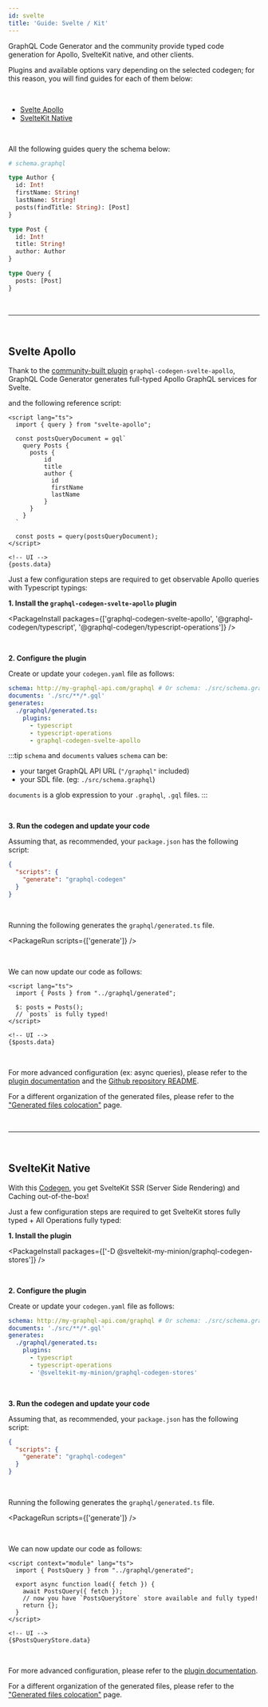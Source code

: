 ```yaml
---
id: svelte
title: 'Guide: Svelte / Kit'
---
```


GraphQL Code Generator and the community provide typed code generation for Apollo, SvelteKit native, and other clients.

Plugins and available options vary depending on the selected codegen; for this reason, you will find guides for each of them below:

<br />

- [Svelte Apollo](#svelte-apollo)
- [SvelteKit Native](#sveltekit-native)

<p>&nbsp;</p>

All the following guides query the schema below:

```graphql
# schema.graphql

type Author {
  id: Int!
  firstName: String!
  lastName: String!
  posts(findTitle: String): [Post]
}

type Post {
  id: Int!
  title: String!
  author: Author
}

type Query {
  posts: [Post]
}
```

<p>&nbsp;</p>

---

<p>&nbsp;</p>

## Svelte Apollo

Thank to the [community-built plugin](https://github.com/ticruz38/graphql-codegen-svelte-apollo#readme) `graphql-codegen-svelte-apollo`, GraphQL Code Generator generates full-typed Apollo GraphQL services for Svelte.

and the following reference script:

```svelte
<script lang="ts">
  import { query } from "svelte-apollo";

  const postsQueryDocument = gql`
    query Posts {
      posts {
          id
          title
          author {
            id
            firstName
            lastName
          }
      }
    }
  `

  const posts = query(postsQueryDocument);
</script>

<!-- UI -->
{posts.data}
```

Just a few configuration steps are required to get observable Apollo queries with Typescript typings:

**1. Install the `graphql-codegen-svelte-apollo` plugin**

<PackageInstall
  packages={['graphql-codegen-svelte-apollo', '@graphql-codegen/typescript', '@graphql-codegen/typescript-operations']}
/>

<br />

**2. Configure the plugin**

Create or update your `codegen.yaml` file as follows:

```yaml
schema: http://my-graphql-api.com/graphql # Or schema: ./src/schema.graphql
documents: './src/**/*.gql'
generates:
  ./graphql/generated.ts:
    plugins:
      - typescript
      - typescript-operations
      - graphql-codegen-svelte-apollo
```

:::tip `schema` and `documents` values
`schema` can be:

- your target GraphQL API URL (`"/graphql"` included)
- your SDL file. (eg: `./src/schema.graphql`)

`documents` is a glob expression to your `.graphql`, `.gql` files.
:::

<br />

**3. Run the codegen and update your code**

Assuming that, as recommended, your `package.json` has the following script:

```json
{
  "scripts": {
    "generate": "graphql-codegen"
  }
}
```

<br />

Running the following generates the `graphql/generated.ts` file.

<PackageRun scripts={['generate']} />

<br />

We can now update our code as follows:

```svelte
<script lang="ts">
  import { Posts } from "../graphql/generated";

  $: posts = Posts();
  // `posts` is fully typed!
</script>

<!-- UI -->
{$posts.data}
```

<p>&nbsp;</p>

For more advanced configuration (ex: async queries), please refer to the [plugin documentation](/plugins/typescript-svelte-apollo) and the [Github repository README](https://github.com/ticruz38/graphql-codegen-svelte-apollo).

For a different organization of the generated files, please refer to the ["Generated files colocation"](/docs/advanced/generated-files-colocation) page.

<p>&nbsp;</p>

---

<p>&nbsp;</p>

## SvelteKit Native

With this [Codegen](https://github.com/jycouet/sveltekit-my-minion), you get SvelteKit SSR (Server Side Rendering) and Caching out-of-the-box!

Just a few configuration steps are required to get SvelteKit stores fully typed + All Operations fully typed:

**1. Install the plugin**

<PackageInstall packages={['-D @sveltekit-my-minion/graphql-codegen-stores']} />

<br />

**2. Configure the plugin**

Create or update your `codegen.yaml` file as follows:

```yaml
schema: http://my-graphql-api.com/graphql # Or schema: ./src/schema.graphql
documents: './src/**/*.gql'
generates:
  ./graphql/generated.ts:
    plugins:
      - typescript
      - typescript-operations
      - '@sveltekit-my-minion/graphql-codegen-stores'
```

<br />

**3. Run the codegen and update your code**

Assuming that, as recommended, your `package.json` has the following script:

```json
{
  "scripts": {
    "generate": "graphql-codegen"
  }
}
```

<br />

Running the following generates the `graphql/generated.ts` file.

<PackageRun scripts={['generate']} />

<br />

We can now update our code as follows:

```svelte
<script context="module" lang="ts">
  import { PostsQuery } from "../graphql/generated";

  export async function load({ fetch }) {
    await PostsQuery({ fetch });
    // now you have `PostsQueryStore` store available and fully typed!
    return {};
  }
</script>

<!-- UI -->
{$PostsQueryStore.data}
```

<p>&nbsp;</p>

For more advanced configuration, please refer to the [plugin documentation](https://github.com/jycouet/sveltekit-my-minion).

For a different organization of the generated files, please refer to the ["Generated files colocation"](/docs/advanced/generated-files-colocation) page.

<p>&nbsp;</p>
